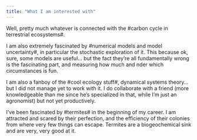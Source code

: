 ```yaml
---
title: "What I am interested with"
---
```


Well, pretty much whatever is connected with the #carbon cycle in terrestrial ecosystems#.

I am also extremely fascinated by #numerical models and model uncertainty#, in particular the stochastic exploration of it. This because ok, sure, some models are useful... but the fact they're all fundamentally wrong is the fascinating part, and measuring how much and nder which circumstances is fun.

I am also a fanboy of the #cool ecology stuff#, dynamical systems theory... but I did not manage yet to work with it. I do collaborate with a friend (more knowledgeable than me since he's specialized in that, while I'm just an agronomist) but not yet productively.

I've been fascinated by #termites# in the beginning of my career. I am attracted and scared by their perfection, and the efficiency of their colonies from where very few things can escape. Termites are a biogeochemical sink and are very, very good at it.